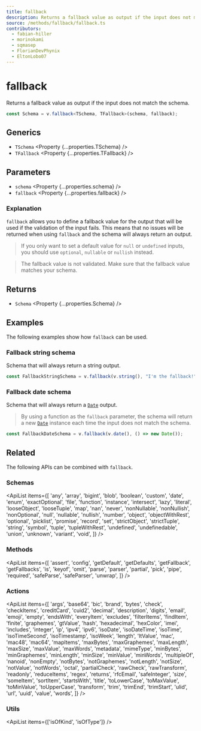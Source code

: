 ```yaml
---
title: fallback
description: Returns a fallback value as output if the input does not match the schema.
source: /methods/fallback/fallback.ts
contributors:
  - fabian-hiller
  - morinokami
  - sqmasep
  - FlorianDevPhynix
  - EltonLobo07
---
```



# fallback

Returns a fallback value as output if the input does not match the schema.

```ts
const Schema = v.fallback<TSchema, TFallback>(schema, fallback);
```

## Generics

- `TSchema` <Property {...properties.TSchema} />
- `TFallback` <Property {...properties.TFallback} />

## Parameters

- `schema` <Property {...properties.schema} />
- `fallback` <Property {...properties.fallback} />

### Explanation

`fallback` allows you to define a fallback value for the output that will be used if the validation of the input fails. This means that no issues will be returned when using `fallback` and the schema will always return an output.

> If you only want to set a default value for `null` or `undefined` inputs, you should use <Link href="../optional/">`optional`</Link>, <Link href="../nullable/">`nullable`</Link> or <Link href="../nullish/">`nullish`</Link> instead.

> The fallback value is not validated. Make sure that the fallback value matches your schema.

## Returns

- `Schema` <Property {...properties.Schema} />

## Examples

The following examples show how `fallback` can be used.

### Fallback string schema

Schema that will always return a string output.

```ts
const FallbackStringSchema = v.fallback(v.string(), "I'm the fallback!");
```

### Fallback date schema

Schema that will always return a [`Date`](https://developer.mozilla.org/en-US/docs/Web/JavaScript/Reference/Global_Objects/Date) output.

> By using a function as the `fallback` parameter, the schema will return a new [`Date`](https://developer.mozilla.org/en-US/docs/Web/JavaScript/Reference/Global_Objects/Date) instance each time the input does not match the schema.

```ts
const FallbackDateSchema = v.fallback(v.date(), () => new Date());
```

## Related

The following APIs can be combined with `fallback`.

### Schemas

<ApiList
  items={[
    'any',
    'array',
    'bigint',
    'blob',
    'boolean',
    'custom',
    'date',
    'enum',
    'exactOptional',
    'file',
    'function',
    'instance',
    'intersect',
    'lazy',
    'literal',
    'looseObject',
    'looseTuple',
    'map',
    'nan',
    'never',
    'nonNullable',
    'nonNullish',
    'nonOptional',
    'null',
    'nullable',
    'nullish',
    'number',
    'object',
    'objectWithRest',
    'optional',
    'picklist',
    'promise',
    'record',
    'set',
    'strictObject',
    'strictTuple',
    'string',
    'symbol',
    'tuple',
    'tupleWithRest',
    'undefined',
    'undefinedable',
    'union',
    'unknown',
    'variant',
    'void',
  ]}
/>

### Methods

<ApiList
  items={[
    'assert',
    'config',
    'getDefault',
    'getDefaults',
    'getFallback',
    'getFallbacks',
    'is',
    'keyof',
    'omit',
    'parse',
    'parser',
    'partial',
    'pick',
    'pipe',
    'required',
    'safeParse',
    'safeParser',
    'unwrap',
  ]}
/>

### Actions

<ApiList
  items={[
    'args',
    'base64',
    'bic',
    'brand',
    'bytes',
    'check',
    'checkItems',
    'creditCard',
    'cuid2',
    'decimal',
    'description',
    'digits',
    'email',
    'emoji',
    'empty',
    'endsWith',
    'everyItem',
    'excludes',
    'filterItems',
    'findItem',
    'finite',
    'graphemes',
    'gtValue',
    'hash',
    'hexadecimal',
    'hexColor',
    'imei',
    'includes',
    'integer',
    'ip',
    'ipv4',
    'ipv6',
    'isoDate',
    'isoDateTime',
    'isoTime',
    'isoTimeSecond',
    'isoTimestamp',
    'isoWeek',
    'length',
    'ltValue',
    'mac',
    'mac48',
    'mac64',
    'mapItems',
    'maxBytes',
    'maxGraphemes',
    'maxLength',
    'maxSize',
    'maxValue',
    'maxWords',
    'metadata',
    'mimeType',
    'minBytes',
    'minGraphemes',
    'minLength',
    'minSize',
    'minValue',
    'minWords',
    'multipleOf',
    'nanoid',
    'nonEmpty',
    'notBytes',
    'notGraphemes',
    'notLength',
    'notSize',
    'notValue',
    'notWords',
    'octal',
    'partialCheck',
    'rawCheck',
    'rawTransform',
    'readonly',
    'reduceItems',
    'regex',
    'returns',
    'rfcEmail',
    'safeInteger',
    'size',
    'someItem',
    'sortItem',
    'startsWith',
    'title',
    'toLowerCase',
    'toMaxValue',
    'toMinValue',
    'toUpperCase',
    'transform',
    'trim',
    'trimEnd',
    'trimStart',
    'ulid',
    'url',
    'uuid',
    'value',
    'words',
  ]}
/>

### Utils

<ApiList items={['isOfKind', 'isOfType']} />
